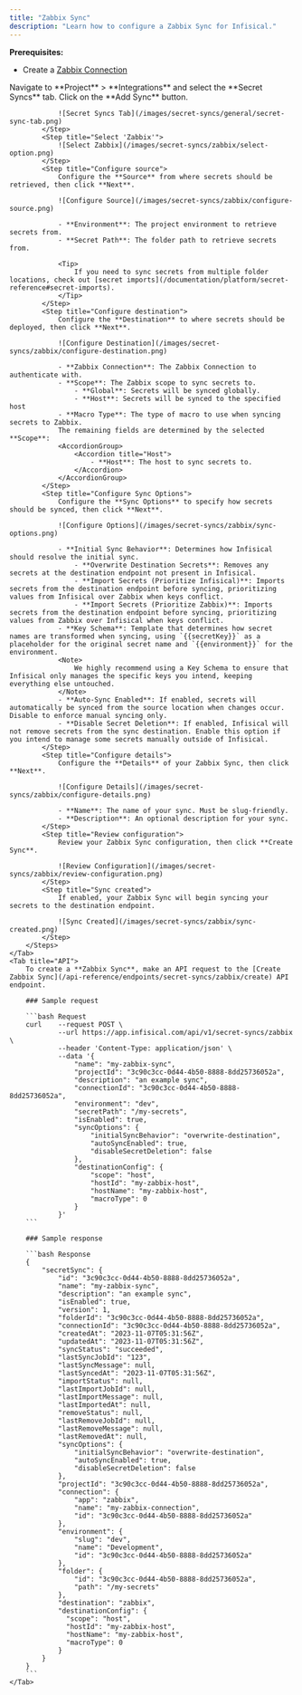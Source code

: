 ```yaml
---
title: "Zabbix Sync"
description: "Learn how to configure a Zabbix Sync for Infisical."
---
```


**Prerequisites:**
- Create a [Zabbix Connection](/integrations/app-connections/zabbix)

<Tabs>
    <Tab title="Infisical UI">
        <Steps>
            <Step title="Add Sync">
                Navigate to **Project** > **Integrations** and select the **Secret Syncs** tab. Click on the **Add Sync** button.

                ![Secret Syncs Tab](/images/secret-syncs/general/secret-sync-tab.png)
            </Step>
            <Step title="Select 'Zabbix'">
                ![Select Zabbix](/images/secret-syncs/zabbix/select-option.png)
            </Step>
            <Step title="Configure source">
                Configure the **Source** from where secrets should be retrieved, then click **Next**.

                ![Configure Source](/images/secret-syncs/zabbix/configure-source.png)

                - **Environment**: The project environment to retrieve secrets from.
                - **Secret Path**: The folder path to retrieve secrets from.

                <Tip>
                    If you need to sync secrets from multiple folder locations, check out [secret imports](/documentation/platform/secret-reference#secret-imports).
                </Tip>
            </Step>
            <Step title="Configure destination">
                Configure the **Destination** to where secrets should be deployed, then click **Next**.

                ![Configure Destination](/images/secret-syncs/zabbix/configure-destination.png)

                - **Zabbix Connection**: The Zabbix Connection to authenticate with.
                - **Scope**: The Zabbix scope to sync secrets to.
                    - **Global**: Secrets will be synced globally.
                    - **Host**: Secrets will be synced to the specified host
                - **Macro Type**: The type of macro to use when syncing secrets to Zabbix.
                The remaining fields are determined by the selected **Scope**:
                <AccordionGroup>
                    <Accordion title="Host">
                        - **Host**: The host to sync secrets to.
                    </Accordion>
                </AccordionGroup>
            </Step>
            <Step title="Configure Sync Options">
                Configure the **Sync Options** to specify how secrets should be synced, then click **Next**.

                ![Configure Options](/images/secret-syncs/zabbix/sync-options.png)

                - **Initial Sync Behavior**: Determines how Infisical should resolve the initial sync.
                    - **Overwrite Destination Secrets**: Removes any secrets at the destination endpoint not present in Infisical.
                    - **Import Secrets (Prioritize Infisical)**: Imports secrets from the destination endpoint before syncing, prioritizing values from Infisical over Zabbix when keys conflict.
                    - **Import Secrets (Prioritize Zabbix)**: Imports secrets from the destination endpoint before syncing, prioritizing values from Zabbix over Infisical when keys conflict.
                - **Key Schema**: Template that determines how secret names are transformed when syncing, using `{{secretKey}}` as a placeholder for the original secret name and `{{environment}}` for the environment.
                <Note>
                    We highly recommend using a Key Schema to ensure that Infisical only manages the specific keys you intend, keeping everything else untouched.
                </Note>
                - **Auto-Sync Enabled**: If enabled, secrets will automatically be synced from the source location when changes occur. Disable to enforce manual syncing only.
                - **Disable Secret Deletion**: If enabled, Infisical will not remove secrets from the sync destination. Enable this option if you intend to manage some secrets manually outside of Infisical.
            </Step>
            <Step title="Configure details">
                Configure the **Details** of your Zabbix Sync, then click **Next**.

                ![Configure Details](/images/secret-syncs/zabbix/configure-details.png)

                - **Name**: The name of your sync. Must be slug-friendly.
                - **Description**: An optional description for your sync.
            </Step>
            <Step title="Review configuration">
                Review your Zabbix Sync configuration, then click **Create Sync**.

                ![Review Configuration](/images/secret-syncs/zabbix/review-configuration.png)
            </Step>
            <Step title="Sync created">
                If enabled, your Zabbix Sync will begin syncing your secrets to the destination endpoint.

                ![Sync Created](/images/secret-syncs/zabbix/sync-created.png)
            </Step>
        </Steps>
    </Tab>
    <Tab title="API">
        To create a **Zabbix Sync**, make an API request to the [Create Zabbix Sync](/api-reference/endpoints/secret-syncs/zabbix/create) API endpoint.

        ### Sample request

        ```bash Request
        curl    --request POST \
                --url https://app.infisical.com/api/v1/secret-syncs/zabbix \
                --header 'Content-Type: application/json' \
                --data '{
                    "name": "my-zabbix-sync",
                    "projectId": "3c90c3cc-0d44-4b50-8888-8dd25736052a",
                    "description": "an example sync",
                    "connectionId": "3c90c3cc-0d44-4b50-8888-8dd25736052a",
                    "environment": "dev",
                    "secretPath": "/my-secrets",
                    "isEnabled": true,
                    "syncOptions": {
                        "initialSyncBehavior": "overwrite-destination",
                        "autoSyncEnabled": true,
                        "disableSecretDeletion": false
                    },
                    "destinationConfig": {
                        "scope": "host",
                        "hostId": "my-zabbix-host",
                        "hostName": "my-zabbix-host",
                        "macroType": 0
                    }
                }'
        ```

        ### Sample response

        ```bash Response
        {
            "secretSync": {
                "id": "3c90c3cc-0d44-4b50-8888-8dd25736052a",
                "name": "my-zabbix-sync",
                "description": "an example sync",
                "isEnabled": true,
                "version": 1,
                "folderId": "3c90c3cc-0d44-4b50-8888-8dd25736052a",
                "connectionId": "3c90c3cc-0d44-4b50-8888-8dd25736052a",
                "createdAt": "2023-11-07T05:31:56Z",
                "updatedAt": "2023-11-07T05:31:56Z",
                "syncStatus": "succeeded",
                "lastSyncJobId": "123",
                "lastSyncMessage": null,
                "lastSyncedAt": "2023-11-07T05:31:56Z",
                "importStatus": null,
                "lastImportJobId": null,
                "lastImportMessage": null,
                "lastImportedAt": null,
                "removeStatus": null,
                "lastRemoveJobId": null,
                "lastRemoveMessage": null,
                "lastRemovedAt": null,
                "syncOptions": {
                    "initialSyncBehavior": "overwrite-destination",
                    "autoSyncEnabled": true,
                    "disableSecretDeletion": false
                },
                "projectId": "3c90c3cc-0d44-4b50-8888-8dd25736052a",
                "connection": {
                    "app": "zabbix",
                    "name": "my-zabbix-connection",
                    "id": "3c90c3cc-0d44-4b50-8888-8dd25736052a"
                },
                "environment": {
                    "slug": "dev",
                    "name": "Development",
                    "id": "3c90c3cc-0d44-4b50-8888-8dd25736052a"
                },
                "folder": {
                    "id": "3c90c3cc-0d44-4b50-8888-8dd25736052a",
                    "path": "/my-secrets"
                },
                "destination": "zabbix",
                "destinationConfig": {
                  "scope": "host",
                  "hostId": "my-zabbix-host",
                  "hostName": "my-zabbix-host",
                  "macroType": 0
                }
            }
        }
        ```
    </Tab>
</Tabs>
